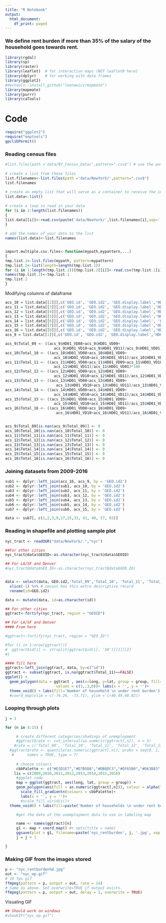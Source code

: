 ```yaml
---
title: "R Notebook"
output:
  html_document:
    df_print: paged
---
```


### We define rent burden if more than 35% of the salary of the household goes towards rent.

```r
library(rgdal)
library(sp)
library(raster)
library(leaflet)  # for interactive maps (NOT leafletR here)
library(dplyr)    # for working with data frames
library(ggplot2)
#devtools::install_github("leonawicz/mapmate")
library(mapmate)
library(purrr)
library(caTools)
```


# Code

```r
require("ggplot2")
require("maptools")
gpclibPermit()
```

### Reading census files


```r
#list.files(path ='data/NY_Census_Data/',pattern=".csv$") # use the pattern argument to define a common pattern  for import files with regex. Here: .csv
 
# create a list from these files
list.filenames<-list.files(path ='data/NewYork/',pattern=".csv$")
list.filenames
 
# create an empty list that will serve as a container to receive the incoming files
list.data<-list()
 
# create a loop to read in your data
for (i in 1:length(list.filenames))
{
list.data[[i]]<-read.csv(paste('data/NewYork/',list.filenames[i],sep=''))
}
 
# add the names of your data to the list
names(list.data)<-list.filenames


import.multiple.csv.files<-function(mypath,mypattern,...)
{
tmp.list.1<-list.files(mypath, pattern=mypattern)
tmp.list.2<-list(length=length(tmp.list.1))
for (i in 1:length(tmp.list.1)){tmp.list.2[[i]]<-read.csv(tmp.list.1[i],...)}
names(tmp.list.2)<-tmp.list.1
tmp.list.2
}
```

Modifying columns of dataframe 

```r
acs_10 = list.data[[2]][,c('GEO.id', 'GEO.id2', 'GEO.display.label','HD01_VD01', 'HD01_VD08', 'HD01_VD09', 'HD01_VD10', 'HD01_VD11')]
acs_11 = list.data[[3]][,c('GEO.id', 'GEO.id2', 'GEO.display.label','HD01_VD01', 'HD01_VD08', 'HD01_VD09', 'HD01_VD10', 'HD01_VD11')]
acs_12 = list.data[[4]][,c('GEO.id', 'GEO.id2', 'GEO.display.label','HD01_VD01', 'HD01_VD08', 'HD01_VD09', 'HD01_VD10', 'HD01_VD11')]
acs_13 = list.data[[5]][,c('GEO.id', 'GEO.id2', 'GEO.display.label','HD01_VD01', 'HD01_VD08', 'HD01_VD09', 'HD01_VD10', 'HD01_VD11')]
acs_14 = list.data[[6]][,c('GEO.id', 'GEO.id2', 'GEO.display.label', 'HD01_VD01','HD01_VD08', 'HD01_VD09', 'HD01_VD10', 'HD01_VD11')]
acs_15 = list.data[[7]][,c('GEO.id', 'GEO.id2', 'GEO.display.label','HD01_VD01', 'HD01_VD08', 'HD01_VD09', 'HD01_VD10', 'HD01_VD11')]
acs_16 = list.data[[8]][,c('GEO.id', 'GEO.id2', 'GEO.display.label','HD01_VD01', 'HD01_VD08', 'HD01_VD09', 'HD01_VD10', 'HD01_VD11')]
acs_9 = list.data[[1]][,c('GEO.id', 'GEO.id2', 'GEO.display.label','HD01_VD01', 'HD01_VD08', 'HD01_VD09', 'HD01_VD10', 'HD01_VD11')]

acs_9$Total_09 <- ((acs_9$HD01_VD08+acs_9$HD01_VD09+
                      acs_9$HD01_VD10+acs_9$HD01_VD11)/acs_9$HD01_VD01)*100
acs_10$Total_10 <- ((acs_10$HD01_VD08+acs_10$HD01_VD09+
                      acs_10$HD01_VD10+acs_10$HD01_VD11)/acs_10$HD01_VD01)*100
acs_11$Total_11 <- ((acs_11$HD01_VD08+acs_11$HD01_VD09+acs_11$HD01_VD10+
                      acs_11$HD01_VD11)/acs_11$HD01_VD01)*100
acs_12$Total_12 <- ((acs_12$HD01_VD08+acs_12$HD01_VD09+
                      acs_12$HD01_VD10+acs_12$HD01_VD11)/acs_12$HD01_VD01)*100
acs_13$Total_13 <- ((acs_13$HD01_VD08+acs_13$HD01_VD09+
                       acs_13$HD01_VD10+acs_13$HD01_VD11)/acs_13$HD01_VD01)*100
acs_14$Total_14 <- ((acs_14$HD01_VD08+acs_14$HD01_VD09+
                      acs_14$HD01_VD10+acs_14$HD01_VD11)/acs_14$HD01_VD01)*100
acs_15$Total_15 <- ((acs_15$HD01_VD08+acs_15$HD01_VD09+
                      acs_15$HD01_VD10+acs_15$HD01_VD11)/acs_15$HD01_VD01)*100
acs_16$Total_16 <- ((acs_16$HD01_VD08+acs_16$HD01_VD09+
                       acs_16$HD01_VD10+acs_16$HD01_VD11)/acs_16$HD01_VD01)*100


acs_9$Total_09[is.nan(acs_9$Total_09)] <- 0
acs_10$Total_10[is.nan(acs_10$Total_10)] <- 0
acs_11$Total_11[is.nan(acs_11$Total_11)] <- 0
acs_12$Total_12[is.nan(acs_12$Total_12)] <- 0
acs_13$Total_13[is.nan(acs_13$Total_13)] <- 0
acs_14$Total_14[is.nan(acs_14$Total_14)] <- 0
acs_15$Total_15[is.nan(acs_15$Total_15)] <- 0
acs_16$Total_16[is.nan(acs_16$Total_16)] <- 0
```

### Joining datasets from 2009-2016

```r
sub1 <- dplyr::left_join(acs_16, acs_9, by = 'GEO.id2')
sub2 <- dplyr::left_join(sub1, acs_10, by = 'GEO.id2')
sub3 <- dplyr::left_join(sub2, acs_11, by = 'GEO.id2')
sub4 <- dplyr::left_join(sub3, acs_12, by = 'GEO.id2')
sub5 <- dplyr::left_join(sub4, acs_13, by = 'GEO.id2')
sub6 <- dplyr::left_join(sub5, acs_14, by = 'GEO.id2')
sub7 <- dplyr::left_join(sub6, acs_15, by = 'GEO.id2')

data <- sub7[, c(1,2,3,9,17,25,33, 41, 49, 57, 65)]

```

### Reading in shapefile and plotting sample plot

```r
nyc_tract <- readOGR("data/NewYork/.","nyc")

##For other cities
nyc_tract@data$GEOID<-as.character(nyc_tract@data$GEOID)

## For LA/SF and Denver
#nyc_tract@data$GEO_ID<-as.character(nyc_tract@data$GEO_ID)


data <- select(data, GEO.id2,'Total_09','Total_10', 'Total_11', 'Total_12', 'Total_13', 'Total_14', 'Total_15', 'Total_16') %>% 
  slice(-1) %>% # census has this extra descriptive record
  rename(id=GEO.id2)

data <- mutate(data, id=as.character(id))

## For other cities
ggtract<-fortify(nyc_tract, region = "GEOID") 

## For LA/SF and Denver 
#### From here

#ggtract<-fortify(nyc_tract, region = "GEO_ID") 

#for (i in 1:nrow(ggtract)){
#  ggtract$id[i] <- strsplit(ggtract$id[i], 'S0')[[1]][2]
#}

#### Till here
ggtract<-left_join(ggtract, data, by=c("id")) 
ggtract <- subset(ggtract, is.na(ggtract$Total_11)==FALSE)
ggplot() +
  geom_polygon(data = ggtract , aes(x=long, y=lat, group = group, fill=ggtract$"Total_09"))+ scale_fill_gradientn(colours = c("plum", "plum2", "plum4"),
                       values = c(1,.3,0))+ labs(x = '', y = '')+
  theme_void() + labs(fill='Number of household \n under rent burden')
  #coord_map(xlim = c(-74.26, -73.71), ylim = c(40.49,40.92))

```

### Looping through plots

```r
j = 1

for (n in 8:15) {

     # create different categories/shadings of unemployment  
     #ggtract$rate <- cut_interval(as.numeric(ggtract[,n]), n = 5)
    #rate = c('Total_09', 'Total_10', 'Total_11', 'Total_12', 'Total_13', 'Total_14', 'Total_15', 'Total_16')
  #ggtract$rate <- quantile(as.numeric(ggtract[,n]), probs = seq(0, 1, 0.25), na.rm = FALSE,
   #      names = TRUE, type = 7)
  
     # choose colours
     cbbPalette <- c("#E3D1E7","#D7B5D8","#DB8DC3","#DF65B0","#D63B83","#CE1256")
    lis = c(2009,2010,2011,2012,2013,2014,2015,2016)
     #ggplot code
     map = ggplot(ggtract, aes(long, lat, group = group)) +
     geom_polygon(aes(fill = as.numeric(ggtract[,n])), colour = alpha("black", 1/2), size = 0.2) +
       scale_fill_gradientn(colours = cbbPalette)+
       labs(x = '', y = '')+
       #scale_fill_viridis()+
  theme_void() + labs(fill=paste('Number of households \n under rent burden \n in ', lis[n-7], sep=''))

     #get the date of the unemployment data to use in labeling map

     name <- names(ggtract)[n]
     g1 <- map + coord_map() #+ opts(title = name)
     ggsave(plot = g1, filename=paste('nyc_rentburden', j, '.jpg', sep = ''), height = 5, width = 6)
     j = j + 1

} 
```

### Making GIF from the images stored

```r
p <- "nyc_rentburden%d.jpg"
out <- "nyc_op.gif"
# 10 fps gif
ffmpeg(pattern = p, output = out, rate = 14)
# Same as above. Set overwrite=TRUE if output exists.
ffmpeg(pattern = p, output = out, delay = 1, overwrite = TRUE)
```


Visualing GIF

```r
## Should work on windows
#showGIF("nyc_op.gif")
```

